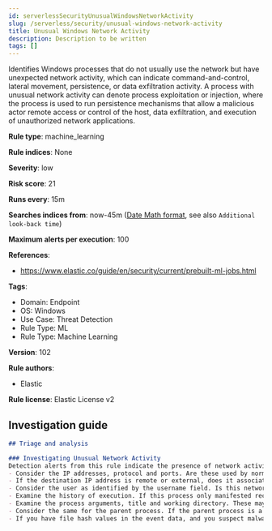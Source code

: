 ```yaml
---
id: serverlessSecurityUnusualWindowsNetworkActivity
slug: /serverless/security/unusual-windows-network-activity
title: Unusual Windows Network Activity
description: Description to be written
tags: []
---
```


<div id="unusual-windows-network-activity"></div>

Identifies Windows processes that do not usually use the network but have unexpected network activity, which can indicate command-and-control, lateral movement, persistence, or data exfiltration activity. A process with unusual network activity can denote process exploitation or injection, where the process is used to run persistence mechanisms that allow a malicious actor remote access or control of the host, data exfiltration, and execution of unauthorized network applications.

**Rule type**: machine_learning

**Rule indices**: None

**Severity**: low

**Risk score**: 21

**Runs every**: 15m

**Searches indices from**: now-45m ([Date Math format](((ref))/common-options.html#date-math), see also <DocLink id="serverlessSecurityRulesUiCreate" section="set-the-rules-schedule">`Additional look-back time`</DocLink>)

**Maximum alerts per execution**: 100

**References**: 

* https://www.elastic.co/guide/en/security/current/prebuilt-ml-jobs.html

**Tags**: 

* Domain: Endpoint
* OS: Windows
* Use Case: Threat Detection
* Rule Type: ML
* Rule Type: Machine Learning

**Version**: 102

**Rule authors**: 

* Elastic

**Rule license**: Elastic License v2

## Investigation guide

```markdown
## Triage and analysis

### Investigating Unusual Network Activity
Detection alerts from this rule indicate the presence of network activity from a Windows process for which network activity is very unusual.  Here are some possible avenues of investigation:
- Consider the IP addresses, protocol and ports. Are these used by normal but infrequent network workflows? Are they expected or unexpected?
- If the destination IP address is remote or external, does it associate with an expected domain, organization or geography? Note: avoid interacting directly with suspected malicious IP addresses.
- Consider the user as identified by the username field. Is this network activity part of an expected workflow for the user who ran the program?
- Examine the history of execution. If this process only manifested recently, it might be part of a new software package. If it has a consistent cadence (for example if it runs monthly or quarterly), it might be part of a monthly or quarterly business process.
- Examine the process arguments, title and working directory. These may provide indications as to the source of the program or the nature of the tasks it is performing.
- Consider the same for the parent process. If the parent process is a legitimate system utility or service, this could be related to software updates or system management. If the parent process is something user-facing like an Office application, this process could be more suspicious.
- If you have file hash values in the event data, and you suspect malware, you can optionally run a search for the file hash to see if the file is identified as malware by anti-malware tools.
```
